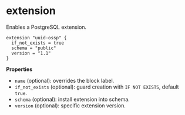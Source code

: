 # extension

Enables a PostgreSQL extension.

```hcl
extension "uuid-ossp" {
  if_not_exists = true
  schema = "public"
  version = "1.1"
}
```

**Properties**

- `name` (optional): overrides the block label.
- `if_not_exists` (optional): guard creation with `IF NOT EXISTS`, default `true`.
- `schema` (optional): install extension into schema.
- `version` (optional): specific extension version.
